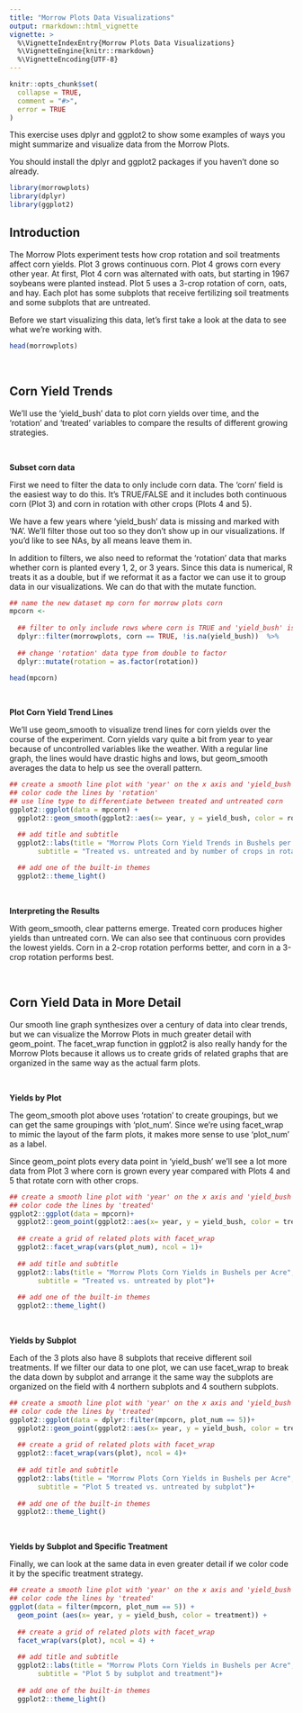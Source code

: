 ```yaml
---
title: "Morrow Plots Data Visualizations"
output: rmarkdown::html_vignette
vignette: >
  %\VignetteIndexEntry{Morrow Plots Data Visualizations}
  %\VignetteEngine{knitr::rmarkdown}
  %\VignetteEncoding{UTF-8}
---
```


```r
knitr::opts_chunk$set(
  collapse = TRUE,
  comment = "#>",
  error = TRUE
)
```

This exercise uses dplyr and ggplot2 to show some examples of ways you might summarize and visualize data from the Morrow Plots.

You should install the dplyr and ggplot2 packages if you haven't done so already.

```r
library(morrowplots)
library(dplyr)
library(ggplot2)
```

## Introduction

The Morrow Plots experiment tests how crop rotation and soil treatments affect corn yields. Plot 3 grows continuous corn. Plot 4 grows corn every other year. At first, Plot 4 corn was alternated with oats, but starting in 1967 soybeans were planted instead. Plot 5 uses a 3-crop rotation of corn, oats, and hay. Each plot has some subplots that receive fertilizing soil treatments and some subplots that are untreated. 

Before we start visualizing this data, let's first take a look at the data to see what we're working with.

```r
head(morrowplots)
```

\

## Corn Yield Trends

We'll use the 'yield_bush' data to plot corn yields over time, and the 'rotation' and 'treated' variables to compare the results of different growing strategies. 

\

**Subset corn data**

First we need to filter the data to only include corn data. The 'corn' field is the easiest way to do this. It's TRUE/FALSE and it includes both continuous corn (Plot 3) and corn in rotation with other crops (Plots 4 and 5). 

We have a few years where 'yield_bush' data is missing and marked with 'NA'. We'll filter those out too so they don't show up in our visualizations. If you'd like to see NAs, by all means leave them in.

In addition to filters, we also need to reformat the 'rotation' data that marks whether corn is planted every 1, 2, or 3 years. Since this data is numerical, R treats it as a double, but if we reformat it as a factor we can use it to group data in our visualizations. We can do that with the mutate function.

```r
## name the new dataset mp corn for morrow plots corn
mpcorn <- 
  
  ## filter to only include rows where corn is TRUE and 'yield_bush' is not 'NA'
  dplyr::filter(morrowplots, corn == TRUE, !is.na(yield_bush))  %>% 
  
  ## change 'rotation' data type from double to factor
  dplyr::mutate(rotation = as.factor(rotation))

head(mpcorn)
```

\

**Plot Corn Yield Trend Lines** 

We'll use geom_smooth to visualize trend lines for corn yields over the course of the experiment. Corn yields vary quite a bit from year to year because of uncontrolled variables like the weather. With a regular line graph, the lines would have drastic highs and lows, but geom_smooth averages the data to help us see the overall pattern.

```r

## create a smooth line plot with 'year' on the x axis and 'yield_bush' on the y axis
## color code the lines by 'rotation'
## use line type to differentiate between treated and untreated corn
ggplot2::ggplot(data = mpcorn) +
  ggplot2::geom_smooth(ggplot2::aes(x= year, y = yield_bush, color = rotation, linetype = treated))+

  ## add title and subtitle
  ggplot2::labs(title = "Morrow Plots Corn Yield Trends in Bushels per Acre",
       subtitle = "Treated vs. untreated and by number of crops in rotation")+
  
  ## add one of the built-in themes
  ggplot2::theme_light()
```

\

**Interpreting the Results**

With geom_smooth, clear patterns emerge. Treated corn produces higher yields than untreated corn. We can also see that continuous corn provides the lowest yields. Corn in a 2-crop rotation performs better, and corn in a 3-crop rotation performs best.

\

## Corn Yield Data in More Detail

Our smooth line graph synthesizes over a century of data into clear trends, but we can visualize the Morrow Plots in much greater detail with geom_point. The facet_wrap function in ggplot2 is also really handy for the Morrow Plots because it allows us to create grids of related graphs that are organized in the same way as the actual farm plots.

\

**Yields by Plot**

The geom_smooth plot above uses 'rotation' to create groupings, but we can get the same groupings with 'plot_num'. Since we're using facet_wrap to mimic the layout of the farm plots, it makes more sense to use 'plot_num' as a label. 

Since geom_point plots every data point in 'yield_bush' we'll see a lot more data from Plot 3 where corn is grown every year compared with Plots 4 and 5 that rotate corn with other crops.

```r

## create a smooth line plot with 'year' on the x axis and 'yield_bush' on the y axis
## color code the lines by 'treated'
ggplot2::ggplot(data = mpcorn)+
  ggplot2::geom_point(ggplot2::aes(x= year, y = yield_bush, color = treated))+
  
  ## create a grid of related plots with facet_wrap
  ggplot2::facet_wrap(vars(plot_num), ncol = 1)+
  
  ## add title and subtitle
  ggplot2::labs(title = "Morrow Plots Corn Yields in Bushels per Acre",
       subtitle = "Treated vs. untreated by plot")+
  
  ## add one of the built-in themes
  ggplot2::theme_light()
```

\

**Yields by Subplot**

Each of the 3 plots also have 8 subplots that receive different soil treatments. If we filter our data to one plot, we can use facet_wrap to break the data down by subplot and arrange it the same way the subplots are organized on the field with 4 northern subplots and 4 southern subplots.

```r
## create a smooth line plot with 'year' on the x axis and 'yield_bush' on the y axis
## color code the lines by 'treated'
ggplot2::ggplot(data = dplyr::filter(mpcorn, plot_num == 5))+
  ggplot2::geom_point(ggplot2::aes(x= year, y = yield_bush, color = treated))+
  
  ## create a grid of related plots with facet_wrap
  ggplot2::facet_wrap(vars(plot), ncol = 4)+
  
  ## add title and subtitle
  ggplot2::labs(title = "Morrow Plots Corn Yields in Bushels per Acre",
       subtitle = "Plot 5 treated vs. untreated by subplot")+
  
  ## add one of the built-in themes
  ggplot2::theme_light()

```

\

**Yields by Subplot and Specific Treatment**

Finally, we can look at the same data in even greater detail if we color code it by the specific treatment strategy.

```r
## create a smooth line plot with 'year' on the x axis and 'yield_bush' on the y axis
## color code the lines by 'treated'
ggplot(data = filter(mpcorn, plot_num == 5)) +
  geom_point (aes(x= year, y = yield_bush, color = treatment)) +
  
  ## create a grid of related plots with facet_wrap
  facet_wrap(vars(plot), ncol = 4) +
  
  ## add title and subtitle
  ggplot2::labs(title = "Morrow Plots Corn Yields in Bushels per Acre",
       subtitle = "Plot 5 by subplot and treatment")+
  
  ## add one of the built-in themes
  ggplot2::theme_light()
```

